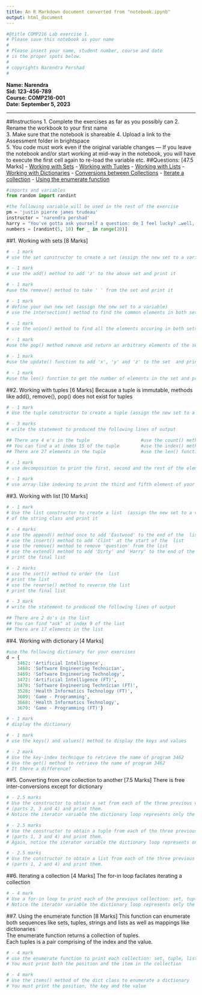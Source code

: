 ```yaml
---
title: An R Markdown document converted from "notebook.ipynb"
output: html_document
---
```


```python
#@title COMP216 Lab exercise 1.
# Please save this notebook as your name
#
# Please insert your name, student number, course and date
# is the proper spots below.
#
# copyrights Narendra Pershad
#
```

**Name: Narendra  
Sid: 123-456-789  
Course: COMP216-001  
Date: September 5, 2023**  

---

##Instructions
1. Complete the exercises as far as you possibly can
2. Rename the workbook to your first name  
3. Make sure that the notebook is shareable
4. Upload a link to the Assessment folder in brightspace  
5. You code must work even if the original variable changes
---
If you leave the notebook and/or start working at mid-way in the notebook, you will have to execute the first cell again to re-load the variable etc.
##Questions: [47.5 Marks]
- [Working with Sets](#set)
- [Working with Tuples](#tuple)
- [Working with Lists](#list)
- [Working with Dictionaries](#dict)
- [Conversions between Collections](#conversion)
- [Iterate a collection](#iterate)
- [Using the enumerate function](#enumerate)


```python
#imports and variables
from random import randint

#the following variable will be used in the rest of the exercise
pm = 'justin pierre james trudeau'
instructor = 'narendra pershad'
harry = "You've gotta ask yourself a question: do I feel lucky? …well, do ya, punk?"
numbers = [randint(5, 10) for _ in range(20)]
```

##1. <a name="set"></a>Working with sets [8 Marks]

```python
# - 1 mark
# use the set constructor to create a set (assign the new set to a variable) from the variable 'instructor' and print it

```

```python
# - 1 mark
# use the add() method to add 'z' to the above set and print it

```

```python
# - 1 mark
#use the remove() method to take ' ' from the set and print it

```

```python
# - 1 mark
# define your own new set (assign the new set to a variable)
# use the intersection() method to find the common elements in both sets and print the result

```

```python
# - 1 mark
# use the union() method to find all the elements occuring in both sets and print the result

```

```python
# - 1 mark
#use the pop() method remove and return an arbitrary elements of the set and print it

```

```python
# - 1 mark
#use the update() function to add 'x', 'y' and 'z' to the set  and print the result

```

```python
# - 1 mark
#use the len() function to get the number of elements in the set and print the result

```

##2. <a name="tuple"></a>Working with tuples [6 Marks]
Because a tuple is immutable, methods like add(), remove(), pop() does not exist for tuples

```python
# - 1 mark
# Use the tuple constructor to create a tuple (assign the new set to a variable) from the variable pm and print it
```

```python
# - 3 marks
# write the statement to produced the following lines of output

## There are 4 e's in the tuple                   #use the count() method
## You can find a at index 15 of the tuple        #use the index() method
## There are 27 elements in the tuple             #use the len() function


```

```python
# - 1 mark
# use decomposition to print the first, second and the rest of the elements of your tuple

```

```python
# - 1 mark
# use array-like indexing to print the third and fifth element of your tuple

```

##3. <a name="list"></a>Working with list [10 Marks]

```python
# - 1 mark
# Use the list constructor to create a list  (assign the new set to a variable) from the variable 'harry' using the split() method
# of the string class and print it

```

```python
# - 4 marks
# use the append() method once to add 'Eastwood' to the end of the  list
# use the insert() method to add 'Clint' at the start of the  list
# use the remove() method to remove 'question' from the list
# use the extend() method to add 'Dirty' and 'Harry' to the end of the list
# print the final list

```

```python
# - 2 marks
# use the sort() method to order the  list
# print the list
# use the reverse() method to reverse the list
# print the final list

```

```python
# - 3 mark
# write the statement to produced the following lines of output

## There are 2 do's in the list
## You can find "ask" at index 9 of the list
## There are 17 elements in the list

```

##4. <a name="dic"></a>Working with dictionary [4 Marks]

```python
#use the following dictionary for your exercises
d = {
    3462: 'Artificial Intelligence',
    3468: 'Software Engineering Technician',
    3469: 'Software Engineering Technology',
    3472: 'Artificial Intelligence (FT)',
    3478: 'Software Engineering Technician (FT)',
    3528: 'Health Informatics Technology (FT)',
    3609: 'Game - Programming',
    3668: 'Health Informatics Technology',
    3679: 'Game - Programming (FT)'}
```

```python
# - 1 mark
# display the dictionary


```

```python
# - 1 mark
# use the keys() and values() method to display the keys and values

```

```python
# - 2 mark
# Use the key-index technique to retrieve the name of program 3462
# Use the get() method to retrieve the name of program 3462
# It there a difference?

```

##5. <a name="conversion"></a>Converting from one collection to another [7.5 Marks]
There is free inter-conversions except for dictionary

```python
# - 2.5 marks
# Use the constructor to obtain a set from each of the three previous collections
# (parts 2, 3 and 4) and print them.
# Notice the iterator variable the dictionary loop represents only the key

```

```python
# - 2.5 marks
# Use the constructor to obtain a tuple from each of the three previous collections
# (parts 1, 3 and 4) and print them.
# Again, notice the iterator variable the dictionary loop represents only the key

```

```python
# - 2.5 marks
# Use the constructor to obtain a list from each of the three previous collections
# (parts 1, 2 and 4) and print them.

```

##6. <a name="iterate"></a>Iterating a collection [4 Marks]
The for-in loop facilates iterating a collection

```python
# - 4 mark
# Use a for-in loop to print each of the previous collection: set, tuple, list and dict
# Notice the iterator variable the dictionary loop represents only the key

```

##7. <a name="enumerate"></a>Using the enumerate function [8 Marks]
This function can enumerate both sequences like sets, tuples, strings and lists as well as mappings like dictionaries  
The enumerate function returns a collection of tuples.  
Each tuples is a pair comprising of the index and the value.

```python
# - 4 mark
# use the enumerate function to print each collection: set, tuple, list and dict
# You must print both the position and the item in the collection

```

```python
# - 4 mark
# Use the items() method of the dict class to enumerate a dictionary
# You must print the position, the key and the value
```

